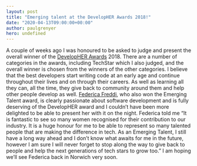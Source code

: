 ```yaml
---
layout: post
title: "Emerging talent at the DevelopHER Awards 2018!"
date: "2020-04-13T09:00:00+00:00"
author: paulgrenyer
hero: undefined
---
```


A couple of weeks ago I was honoured to be asked to judge and present the overall winner of the [DevelopHER Awards](https://developherawards.com/) 2018. There are a number of categories in the awards, including TechStar which I also judged, and the overall winner is chosen from the winners of the other categories. I believe that the best developers start writing code at an early age and continue throughout their lives and on through their careers. As well as learning all they can, all the time, they give back to community around them and help other people develop as well. [Federica Freddi](https://www.linkedin.com/in/federicafreddi/), who also won the Emerging Talent award, is clearly passionate about software development and is fully deserving of the DevelopHER award and I couldn’t have been more delighted to be able to present her with it on the night. Federica told me “It is fantastic to see so many women recognised for their contribution to our industry. It is a huge honour for me to be able to represent so many talented people that are making the difference in tech. As an Emerging Talent, I still have a long way ahead and I don’t know what awaits for me in the future, however I am sure I will never forget to stop along the way to give back to people and help the next generations of tech stars to grow too.” I am hoping we’ll see Federica back in Norwich very soon.
